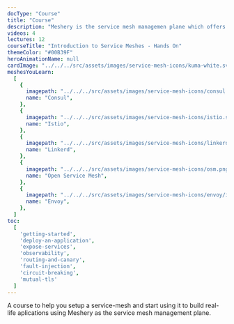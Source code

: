 ```yaml
---
docType: "Course"
title: "Course"
description: "Meshery is the service mesh managemen plane which offers lifecycle, configuration, and performance management of service meshes and their workloads."
videos: 4
lectures: 12
courseTitle: "Introduction to Service Meshes - Hands On"
themeColor: "#00B39F"
heroAnimationName: null
cardImage: "../../../src/assets/images/service-mesh-icons/kuma-white.svg"
meshesYouLearn:
  [
    {
      imagepath: "../../../src/assets/images/service-mesh-icons/consul.png",
      name: "Consul",
    },
    {
      imagepath: "../../../src/assets/images/service-mesh-icons/istio.svg",
      name: "Istio",
    },
    {
      imagepath: "../../../src/assets/images/service-mesh-icons/linkerd.png",
      name: "Linkerd",
    },
    {
      imagepath: "../../../src/assets/images/service-mesh-icons/osm.png",
      name: "Open Service Mesh",
    },
    {
      imagepath: "../../../src/assets/images/service-mesh-icons/envoy/icon/color/envoy-icon-color.png",
      name: "Envoy",
    },
  ]
toc:
  [
    'getting-started',
    'deploy-an-application',
    'expose-services',
    'observability',
    'routing-and-canary',
    'fault-injection',
    'circuit-breaking',
    'mutual-tls'
  ]
---
```


A course to help you setup a service-mesh and start using it to build real-life aplications using Meshery
as the service mesh management plane.

